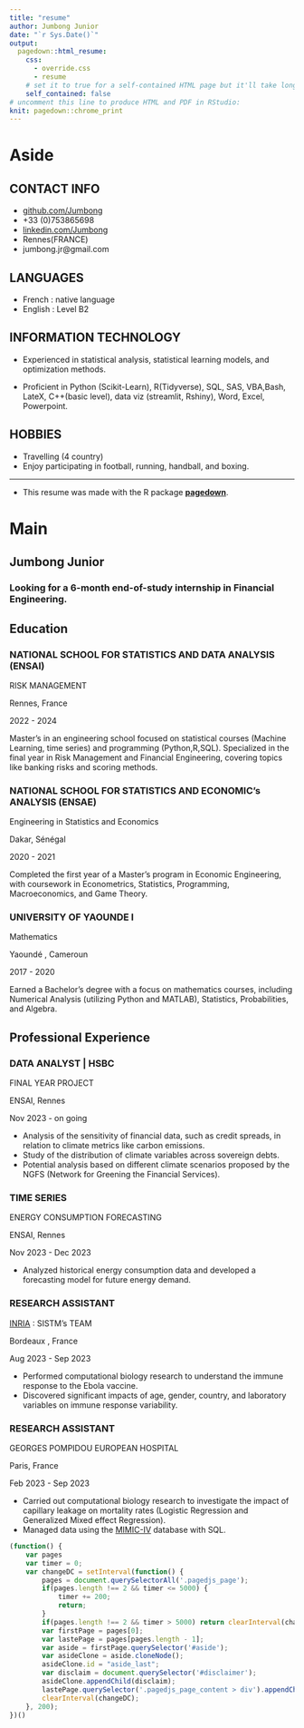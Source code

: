 ```yaml
---
title: "resume"
author: Jumbong Junior
date: "`r Sys.Date()`"
output:
  pagedown::html_resume:
    css:
      - override.css
      - resume
    # set it to true for a self-contained HTML page but it'll take longer to render
    self_contained: false
# uncomment this line to produce HTML and PDF in RStudio:
knit: pagedown::chrome_print
---
```


Aside
================================================================================

CONTACT INFO {#contact}
--------------------------------------------------------------------------------

- <i class="fa fa-github"></i> [github.com/Jumbong](https://github.com/Jumbong)
- <i class="fa fa-phone"></i> +33 (0)753865698
- <i class="fa-brands fa-linkedin"></i> [linkedin.com/Jumbong](www.linkedin.com/in/junior-jumbong-258330211)
- <i class="fa-solid fa-location-dot"></i>  Rennes(FRANCE)
- <i class="fa-sharp fa-solid fa-envelope"></i> jumbong.jr@gmail.com



LANGUAGES {#contact}
--------------------------------------------------------------------------------

- French : native language
- English :  Level B2



INFORMATION TECHNOLOGY {#skills}
--------------------------------------------------------------------------------

- Experienced in statistical analysis, statistical learning models, and optimization methods.

- Proficient in Python (Scikit-Learn), R(Tidyverse), SQL, SAS, VBA,Bash, LateX, C++(basic level), data viz (streamlit, Rshiny), Word, Excel, Powerpoint.




HOBBIES {#skills}
--------------------------------------------------------------------------------

- Travelling (4 country)
- Enjoy participating in football, running, handball, and boxing.

----------------------------------------------------------------------------------

<footer>
- This resume was made with the R package  [**pagedown**](https://github.com/rstudio/pagedown).
</footer>


Main
================================================================================

Jumbong Junior {#title}
--------------------------------------------------------------------------------

### Looking for a 6-month end-of-study internship in Financial Engineering.


Education {data-icon=graduation-cap data-concise=true}
--------------------------------------------------------------------------------

### NATIONAL SCHOOL FOR STATISTICS AND DATA ANALYSIS (ENSAI)

RISK MANAGEMENT

Rennes, France

2022 - 2024

Master's in an engineering school focused on statistical courses (Machine Learning, time series) and programming (Python,R,SQL). Specialized in the final year in Risk Management and Financial Engineering, covering topics like banking risks and scoring methods.

### NATIONAL SCHOOL FOR STATISTICS AND ECONOMIC's ANALYSIS (ENSAE)

Engineering in Statistics and Economics

Dakar, Sénégal

2020 - 2021

Completed the first year of a Master's program in Economic Engineering, with coursework in Econometrics, Statistics, Programming, Macroeconomics, and Game Theory.

### UNIVERSITY OF YAOUNDE I

Mathematics 

Yaoundé , Cameroun

2017 - 2020

Earned a Bachelor's degree with a focus on mathematics courses, including Numerical Analysis (utilizing Python and MATLAB), Statistics, Probabilities, and Algebra.


Professional Experience {data-icon=suitcase}
--------------------------------------------------------------------------------

### DATA ANALYST | HSBC

FINAL YEAR PROJECT

ENSAI, Rennes

Nov 2023 - on going


- Analysis of the sensitivity of financial data, such as credit spreads, in relation to climate metrics like carbon emissions.
- Study of the distribution of climate variables across sovereign debts.
- Potential analysis based on different climate scenarios proposed by the NGFS (Network for Greening the Financial Services).

### TIME SERIES 

ENERGY CONSUMPTION FORECASTING

ENSAI, Rennes

Nov 2023 - Dec 2023

- Analyzed historical energy consumption data and developed a forecasting model for future energy demand. 

###  RESEARCH ASSISTANT

[INRIA](https://www.inria.fr/fr/sistm)  : SISTM's TEAM

Bordeaux , France

Aug 2023 - Sep 2023

- Performed computational biology research  to understand the immune response to the Ebola vaccine.  
- Discovered significant impacts of age, gender, country, and laboratory variables on immune response variability.

### RESEARCH ASSISTANT

GEORGES POMPIDOU EUROPEAN HOSPITAL

Paris, France

Feb 2023 -  Sep 2023


- Carried out computational biology research to investigate the impact of capillary leakage on mortality rates (Logistic Regression and Generalized Mixed effect Regression).
- Managed data using the [MIMIC-IV](https://physionet.org/content/mimiciv/0.4/) database with SQL.



```js
(function() {
    var pages 
    var timer = 0;
    var changeDC = setInterval(function() {
        pages = document.querySelectorAll('.pagedjs_page');
        if(pages.length !== 2 && timer <= 5000) {
            timer += 200;
            return;
        }
        if(pages.length !== 2 && timer > 5000) return clearInterval(changeDC);
        var firstPage = pages[0];
        var lastePage = pages[pages.length - 1];
        var aside = firstPage.querySelector('#aside');
        var asideClone = aside.cloneNode();
        asideClone.id = "aside_last";
        var disclaim = document.querySelector('#disclaimer');
        asideClone.appendChild(disclaim);
        lastePage.querySelector('.pagedjs_page_content > div').appendChild(asideClone);
        clearInterval(changeDC);
    }, 200);
})()
```


